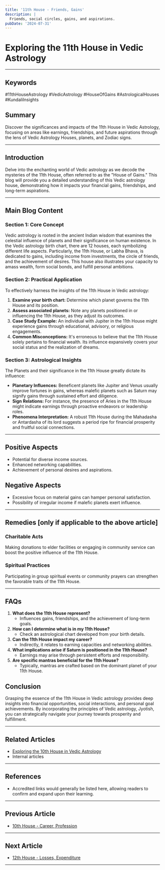 ```yaml
---
title: '11th House - Friends, Gains'
description: |
  Friends, social circles, gains, and aspirations.
pubDate: '2024-07-31'
---
```


# Exploring the 11th House in Vedic Astrology

---

## Keywords 
#11thHouseAstrology #VedicAstrology #HouseOfGains #AstrologicalHouses #KundaliInsights

## Summary
Discover the significances and impacts of the 11th House in Vedic Astrology, focusing on areas like earnings, friendships, and future aspirations through the lens of Vedic Astrology Houses, planets, and Zodiac signs.

---

## Introduction
Delve into the enchanting world of Vedic astrology as we decode the mysteries of the 11th House, often referred to as the "House of Gains." This blog will provide you a detailed understanding of this Vedic astrology house, demonstrating how it impacts your financial gains, friendships, and long-term aspirations.

---

## Main Blog Content

### **Section 1: Core Concept**
Vedic astrology is rooted in the ancient Indian wisdom that examines the celestial influence of planets and their significance on human existence. In the Vedic astrology birth chart, there are 12 houses, each symbolizing different life aspects. Particularly, the 11th House, or Labha Bhava, is dedicated to gains, including income from investments, the circle of friends, and the achievement of desires. This house also illustrates your capacity to amass wealth, form social bonds, and fulfill personal ambitions.

### **Section 2: Practical Application**
To effectively harness the insights of the 11th House in Vedic astrology:
1. **Examine your birth chart:** Determine which planet governs the 11th House and its position.
2. **Assess associated planets:** Note any planets positioned in or influencing the 11th House, as they adjust its outcomes.
3. **Case Study Example:** An individual with Jupiter in the 11th House might experience gains through educational, advisory, or religious engagements.
4. **Common Misconceptions:** It's erroneous to believe that the 11th House solely pertains to financial wealth. Its influence expansively covers your social status and the realization of dreams.

### **Section 3: Astrological Insights**
The Planets and their significance in the 11th House greatly dictate its influence:
- **Planetary Influences:** Beneficent planets like Jupiter and Venus usually improve fortunes in gains, whereas malefic planets such as Saturn may signify gains through sustained effort and diligence.
- **Sign Relations:** For instance, the presence of Aries in the 11th House might indicate earnings through proactive endeavors or leadership roles.
- **Phenomena Interpretation:** A robust 11th House during the Mahadasha or Antardasha of its lord suggests a period ripe for financial prosperity and fruitful social connections.

---

## Positive Aspects
- Potential for diverse income sources.
- Enhanced networking capabilities.
- Achievement of personal desires and aspirations.

## Negative Aspects
- Excessive focus on material gains can hamper personal satisfaction.
- Possibility of irregular income if malefic planets exert influence.

---

## Remedies [only if applicable to the above article]

### Charitable Acts
Making donations to elder facilities or engaging in community service can boost the positive influence of the 11th House.

### Spiritual Practices
Participating in group spiritual events or community prayers can strengthen the favorable traits of the 11th House.

---

## FAQs 
1. **What does the 11th House represent?**
   - Influences gains, friendships, and the achievement of long-term goals.
2. **How can I determine what is in my 11th House?**
   - Check an astrological chart developed from your birth details.
3. **Can the 11th House impact my career?**
   - Indirectly, it relates to earning capacities and networking abilities.
4. **What implications arise if Saturn is positioned in the 11th House?**
   - Earnings may arise through persistent efforts and responsibility.
5. **Are specific mantras beneficial for the 11th House?**
   - Typically, mantras are crafted based on the dominant planet of your 11th House.

## Conclusion
Grasping the essence of the 11th House in Vedic astrology provides deep insights into financial opportunities, social interactions, and personal goal achievements. By incorporating the principles of Vedic astrology, Jyotish, you can strategically navigate your journey towards prosperity and fulfillment.

---

## Related Articles
- [Exploring the 10th House in Vedic Astrology](link)
- Internal articles

---

## References
- Accredited links would generally be listed here, allowing readers to confirm and expand upon their learning.
---

## Previous Article
- [10th House - Career, Profession](/blogs-md/02_Houses/210_10th_House_in_Vedic_Astrology.mdx)

---

## Next Article
- [12th House - Losses, Expenditure](/blogs-md/02_Houses/212_12th_House_in_Vedic_Astrology.mdx)

---
